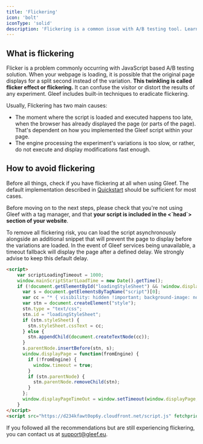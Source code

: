 ```yaml
---
title: 'Flickering'
icon: 'bolt'
iconType: 'solid'
description: 'Flickering is a common issue with A/B testing tool. Learn how to fix it with Gleef.'
---
```


## What is flickering
Flicker is a problem commonly occurring with JavaScript based A/B testing solution. When your webpage is loading, it is possible that the original page displays for a split second instead of the variation. <b>This twinkling is called flicker effect or flickering.</b> It can confuse the visitor or distort the results of any experiment. Gleef includes built-in techniques to eradicate flickering.

Usually, Flickering has two main causes:

- The moment where the script is loaded and executed happens too late, when the browser has already displayed the page (or parts of the page). That's dependent on how you implemented the Gleef script within your page.
- The engine processing the experiment's variations is too slow, or rather, do not execute and display modifications fast enough.

## How to avoid flickering

Before all things, check if you have flickering at all when using Gleef.
The default implementation described in [Quickstart](../quickstart) should be sufficient for most cases.

<Warning>
    Before moving on to the next steps, please check that you're not using Gleef with a tag manager, and that <b>your script is included in the &lt;`head`&gt; section of your website</b>.
</Warning>

To remove all flickering risk, you can load the script asynchronously alongside an additional snippet that will prevent the page to display before the variations are loaded.
In the event of Gleef services being unavailable, a timeout fallback will display the page after a defined delay. We strongly advise to keep this default delay.

```html
<script>
    var scriptLoadingTimeout = 1000;
    window.mainScriptStartLoadTime = new Date().getTime();
    if (!document.getElementById("loadingStyleSheet") && !window.displayPageTimeOut) {
      var s = document.getElementsByTagName("script")[0];
      var cc = "* { visibility: hidden !important; background-image: none !important; }";
      var stn = document.createElement("style");
      stn.type = "text/css";
      stn.id = "loadingStyleSheet";
      if (stn.styleSheet) {
        stn.styleSheet.cssText = cc;
      } else {
        stn.appendChild(document.createTextNode(cc));
      }
      s.parentNode.insertBefore(stn, s);
      window.displayPage = function(fromEngine) {
        if (!fromEngine) {
          window.timeout = true;
        }
        if (stn.parentNode) {
          stn.parentNode.removeChild(stn);
        }
      };
      window.displayPageTimeOut = window.setTimeout(window.displayPage, scriptLoadingTimeout);
    }
</script>
<script src="https://d234kfawt0op6y.cloudfront.net/script.js" fetchpriority="high" async></script>
```
If you followed all the recommendations but are still experiencing flickering, you can contact us at support@gleef.eu.